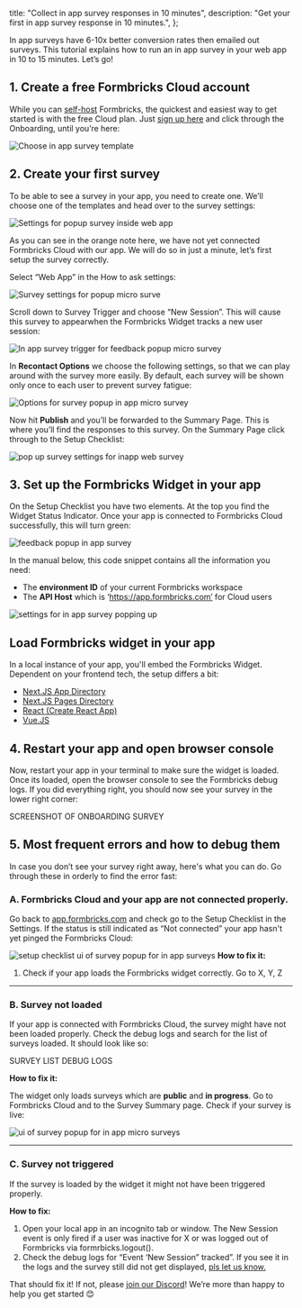

  title: "Collect in app survey responses in 10 minutes",
  description: "Get your first in app survey response in 10 minutes.",
};

In app surveys have 6-10x better conversion rates then emailed out surveys. This tutorial explains how to run an in app survey in your web app in 10 to 15 minutes. Let’s go!

## 1. Create a free Formbricks Cloud account

While you can [self-host](/docs/self-hosting/deployment) Formbricks, the quickest and easiest way to get started is with the free Cloud plan. Just [sign up here](https://app.formbricks.com/auth/signup) and click through the Onboarding, until you’re here:

<Image src={I1} alt="Choose in app survey template" quality="100" className="rounded-lg" />

## 2. Create your first survey

To be able to see a survey in your app, you need to create one. We’ll choose one of the templates and head over to the survey settings:

<Image src={I2} alt="Settings for popup survey inside web app" quality="100" className="rounded-lg" />

As you can see in the orange note here, we have not yet connected Formbricks Cloud with our app. We will do so in just a minute, let’s first setup the survey correctly.

Select “Web App” in the How to ask settings:

<Image src={I3} alt="Survey settings for popup micro surve" quality="100" className="rounded-lg" />

Scroll down to Survey Trigger and choose “New Session”. This will cause this survey to appearwhen the Formbricks Widget tracks a new user session:

<Image
  src={I4}
  alt="In app survey trigger for feedback popup micro survey"
  quality="100"
  className="rounded-lg"
/>

In **Recontact Options** we choose the following settings, so that we can play around with the survey more easily. By default, each survey will be shown only once to each user to prevent survey fatigue:

<Image src={I5} alt="Options for survey popup in app micro survey" quality="100" className="rounded-lg" />

Now hit **Publish** and you’ll be forwarded to the Summary Page. This is where you’ll find the responses to this survey. On the Summary Page click through to the Setup Checklist:

<Image src={I6} alt="pop up survey settings for inapp web survey" quality="100" className="rounded-lg" />

## 3. Set up the Formbricks Widget in your app

On the Setup Checklist you have two elements. At the top you find the Widget Status Indicator. Once your app is connected to Formbricks Cloud successfully, this will turn green:

<Image src={I7} alt="feedback popup in app survey" quality="100" className="rounded-lg" />

In the manual below, this code snippet contains all the information you need:

- The **environment ID** of your current Formbricks workspace
- The **API Host** which is ‘https://app.formbricks.com’ for Cloud users

<Image src={I8} alt="settings for in app survey popping up" quality="100" className="rounded-lg" />

## Load Formbricks widget in your app

In a local instance of your app, you'll embed the Formbricks Widget. Dependent on your frontend tech, the setup differs a bit:

- [Next.JS App Directory](/docs/getting-started/nextjs-app)
- [Next.JS Pages Directory](/docs/getting-started/nextjs-pages)
- [React (Create React App)](/docs/getting-started/react)
- [Vue.JS](/docs/getting-started/vuejs)

## 4. Restart your app and open browser console

Now, restart your app in your terminal to make sure the widget is loaded. Once its loaded, open the browser console to see the Formbricks debug logs. If you did everything right, you should now see your survey in the lower right corner:

SCREENSHOT OF ONBOARDING SURVEY

## 5. Most frequent errors and how to debug them

In case you don’t see your survey right away, here's what you can do. Go through these in orderly to find the error fast:

### A. Formbricks Cloud and your app are not connected properly.

Go back to [app.formbricks.com](http://app.formbricks.com) and check go to the Setup Checklist in the Settings. If the status is still indicated as “Not connected” your app hasn't yet pinged the Formbricks Cloud:

<Image
  src={I9}
  alt="setup checklist ui of survey popup for in app surveys"
  quality="100"
  className="rounded-lg"
/>
**How to fix it:**

1. Check if your app loads the Formbricks widget correctly. Go to X, Y, Z

---

### B. Survey not loaded

If your app is connected with Formbricks Cloud, the survey might have not been loaded properly. Check the debug logs and search for the list of surveys loaded. It should look like so:

SURVEY LIST DEBUG LOGS

**How to fix it:**

The widget only loads surveys which are **public** and **in progress**. Go to Formbricks Cloud and to the Survey Summary page. Check if your survey is live:

<Image src={I10} alt="ui of survey popup for in app micro surveys" quality="100" className="rounded-lg" />

---

### C. Survey not triggered

If the survey is loaded by the widget it might not have been triggered properly.

**How to fix:**

1. Open your local app in an incognito tab or window. The New Session event is only fired if a user was inactive for X or was logged out of Formbricks via formrbicks.logout().
2. Check the debug logs for “Event ‘New Session” tracked”. If you see it in the logs and the survey still did not get displayed, [pls let us know.](mailto:support@formbricks.com)

That should fix it! If not, please [join our Discord](https://formbricks.com/discord)! We’re more than happy to help you get started 😊

